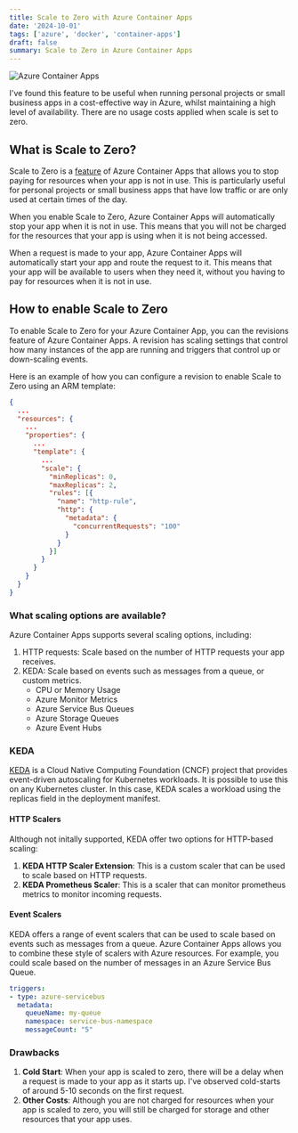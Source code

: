 ```yaml
---
title: Scale to Zero with Azure Container Apps
date: '2024-10-01'
tags: ['azure', 'docker', 'container-apps']
draft: false
summary: Scale to Zero in Azure Container Apps
---
```


![Azure Container Apps](/static/images/container-apps.png)

I've found this feature to be useful when running personal projects 
or small business apps in a cost-effective way in Azure, whilst maintaining a high level of availability.
There are no usage costs applied when scale is set to zero.

## What is Scale to Zero?

Scale to Zero is a [feature](https://learn.microsoft.com/en-us/azure/container-apps/scale-app?pivots=azure-resource-manager]) of Azure Container Apps that allows you to stop
paying for resources when your app is not in use. This is particularly useful
for personal projects or small business apps that have low traffic or are only
used at certain times of the day.

When you enable Scale to Zero, Azure Container Apps will automatically stop
your app when it is not in use. This means that you will not be charged for
the resources that your app is using when it is not being accessed.

When a request is made to your app, Azure Container Apps will automatically
start your app and route the request to it. This means that your app will
be available to users when they need it, without you having to pay for
resources when it is not in use.

## How to enable Scale to Zero

To enable Scale to Zero for your Azure Container App, you can the revisions
feature of Azure Container Apps. A revision has scaling settings that control 
how many instances of the app are running and triggers that control up or down-scaling events.

Here is an example of how you can configure a revision to enable Scale to Zero using an ARM template:

```json
{
  ...
  "resources": {
    ...
    "properties": {
      ...
      "template": {
        ...
        "scale": {
          "minReplicas": 0,
          "maxReplicas": 2,
          "rules": [{
            "name": "http-rule",
            "http": {
              "metadata": {
                "concurrentRequests": "100"
              }
            }
          }]
        }
      }
    }
  }
}
```
### What scaling options are available?

Azure Container Apps supports several scaling options, including:

1. HTTP requests: Scale based on the number of HTTP requests your app receives.
2. KEDA: Scale based on events such as messages from a queue, or custom metrics.
    -  CPU or Memory Usage
    -  Azure Monitor Metrics
    -  Azure Service Bus Queues
    -  Azure Storage Queues
    -  Azure Event Hubs

### KEDA

[KEDA](https://keda.sh/docs/1.5/concepts/scaling-deployments/) is a Cloud Native Computing Foundation (CNCF) project that provides event-driven autoscaling for Kubernetes workloads.
It is possible to use this on any Kubernetes cluster. In this case, KEDA scales a workload using the 
replicas field in the deployment manifest. 

#### HTTP Scalers
Although not initally supported, KEDA offer two options for HTTP-based scaling:

1. **KEDA HTTP Scaler Extension**: This is a custom scaler that can be used to scale based on HTTP requests.
2. **KEDA Prometheus Scaler**: This is a scaler that can monitor prometheus metrics to monitor incoming requests. 

#### Event Scalers

KEDA offers a range of event scalers that can be used to scale based on events such as messages from a queue. 
Azure Container Apps allows you to combine these style of scalers with Azure resources. 
For example, you could scale based on the number of messages in an Azure Service Bus Queue.

```yaml
triggers:
- type: azure-servicebus
  metadata:
    queueName: my-queue
    namespace: service-bus-namespace
    messageCount: "5"
```

### Drawbacks

1. **Cold Start**: When your app is scaled to zero, there will be a delay when a request is made to your app as it starts up. I've observed cold-starts of around 5-10 seconds on the first request.
2. **Other Costs**: Although you are not charged for resources when your app is scaled to zero, you will still be charged for storage and other resources that your app uses.
